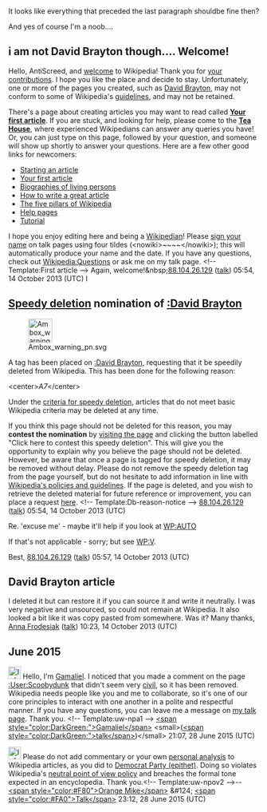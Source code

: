 <article id="40787398" title=User talk:AntiScreed>
	<talkpage id="40787398" title="User talk:AntiScreed">
It looks like everything that preceded the last  paragraph shouldbe fine then?

And yes of course I'm a noob....

==i am not David Brayton though.... Welcome! ==

Hello, AntiScreed, and [[Wikipedia:Welcome, newcomers|welcome]] to Wikipedia! Thank you for [[Special:Contributions/AntiScreed|your contributions]]. I hope you like the place and decide to stay. Unfortunately, one or more of the pages you created, such as [[David Brayton]], may not conform to some of Wikipedia's [[Wikipedia:List of policies|guidelines]], and may not be retained. 

There's a page about creating articles you may want to read called '''[[Wikipedia:Your first article|Your first article]]'''. If you are stuck, and looking for help, please come to the '''[[Wikipedia:Teahouse/Questions|Tea House]]''', where experienced Wikipedians can answer any queries you have! Or, you can just type '''{{t|helpme}}''' on this page, followed by your question, and someone will show up shortly to answer your questions. Here are a few other good links for newcomers:
* [[Wikipedia:Starting an article|Starting an article]]
* [[Wikipedia:Your first article|Your first article]]
* [[Wikipedia:Biographies of living persons|Biographies of living persons]]
* [[Wikipedia:How to write a great article|How to write a great article]]
* [[Wikipedia:Five pillars|The five pillars of Wikipedia]]
* [[Help:Contents|Help pages]]
* [[Wikipedia:Tutorial|Tutorial]]
I hope you enjoy editing here and being a [[Wikipedia:Wikipedians|Wikipedian]]! Please [[Wikipedia:Signatures|sign your name]] on talk pages using four tildes (&lt;nowiki&gt;~~~~&lt;/nowiki&gt;); this will automatically produce your name and the date. If you have any questions, check out [[Wikipedia:Questions]] or ask me on my talk page. &lt;!-- Template:First article --&gt; Again, welcome!&amp;nbsp;[[Special:Contributions/88.104.26.129|88.104.26.129]] ([[User talk:88.104.26.129|talk]]) 05:54, 14 October 2013 (UTC)
I

==[[Wikipedia:Criteria for speedy deletion|Speedy deletion]] nomination of [[:David Brayton]]==
[[Image:Ambox warning pn.svg|48px|left|alt=|link=]]

A tag has been placed on [[:David Brayton]], requesting that it be speedily deleted from Wikipedia. This has been done for the following reason:

&lt;center&gt;''A7''&lt;/center&gt;

Under the [[WP:CSD#General criteria|criteria for speedy deletion]], articles that do not meet basic Wikipedia criteria may be deleted at any time. 

If you think this page should not be deleted for this reason, you may '''contest the nomination''' by [[:David Brayton|visiting the page]] and clicking the button labelled &quot;Click here to contest this speedy deletion&quot;. This will give you the opportunity to explain why you believe the page should not be deleted. However, be aware that once a page is tagged for speedy deletion, it may be removed without delay. Please do not remove the speedy deletion tag from the page yourself, but do not hesitate to add information in line with [[Wikipedia:List of policies|Wikipedia's policies and guidelines]]. If the page is deleted, and you wish to retrieve the deleted material for future reference or improvement, you can place a request [[WP:RFUD|here]]. &lt;!-- Template:Db-reason-notice --&gt; [[Special:Contributions/88.104.26.129|88.104.26.129]] ([[User talk:88.104.26.129|talk]]) 05:54, 14 October 2013 (UTC)

Re. 'excuse me' - maybe it'll help if you look at [[WP:AUTO]]

If that's not applicable - sorry; but see [[WP:V]].

Best, [[Special:Contributions/88.104.26.129|88.104.26.129]] ([[User talk:88.104.26.129|talk]]) 05:57, 14 October 2013 (UTC)

== David Brayton article ==

I deleted it but can restore it if you can source it and write it neutrally. I was very negative and unsourced, so could not remain at Wikipedia. It also looked a bit like it was copy pasted from somewhere. Was it? Many thanks, [[User:Anna Frodesiak|Anna Frodesiak]] ([[User talk:Anna Frodesiak|talk]]) 10:23, 14 October 2013 (UTC)

== June 2015 ==
[[Image:Information.svg|25px|alt=Information icon]] Hello, I'm [[User:Gamaliel|Gamaliel]]. I noticed that you made a comment on the page [[:User:Scoobydunk]] that didn't seem very [[Wikipedia:Civility|civil]], so it has been removed. Wikipedia needs people like you and me to collaborate, so it's one of our core principles to interact with one another in a polite and respectful manner. If you have any questions, you can leave me a message on [[User_talk:Gamaliel|my talk page]]. Thank you. &lt;!-- Template:uw-npa1 --&gt; [[User:Gamaliel|&lt;span style=&quot;color:DarkGreen;&quot;&gt;Gamaliel&lt;/span&gt;]] &lt;small&gt;([[User talk:Gamaliel|&lt;span style=&quot;color:DarkGreen;&quot;&gt;talk&lt;/span&gt;]])&lt;/small&gt; 21:07, 28 June 2015 (UTC)

[[File:Information orange.svg|25px|alt=Information icon]] Please do not add commentary or your own [[Wikipedia:No original research|personal analysis]] to Wikipedia articles, as you did to [[Democrat Party (epithet)]]. Doing so violates Wikipedia's [[Wikipedia:Neutral point of view|neutral point of view policy]] and breaches the formal tone expected in an encyclopedia.  Thank you.&lt;!-- Template:uw-npov2 --&gt;--[[User:Orangemike|&lt;span style=&quot;color:#F80&quot;&gt;Orange Mike&lt;/span&gt;]] &amp;#124; [[User talk:Orangemike|&lt;span style=&quot;color:#FA0&quot;&gt;Talk&lt;/span&gt;]] 23:12, 28 June 2015 (UTC)
	</talkpage>
</article>
